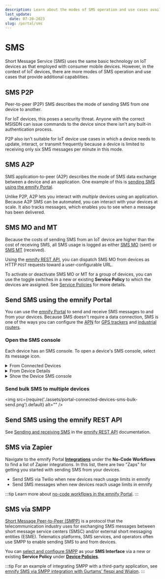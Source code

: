 ```yaml
---
description: Learn about the modes of SMS operation and use cases available on your emnify account for IoT devices
last_update: 
  date: 07-20-2023
slug: /portal/sms
---
```


# SMS

Short Message Service (SMS) uses the same basic technology on IoT devices as that employed with consumer mobile devices.
However, in the context of IoT devices, there are more modes of SMS operation and use cases that provide additional capabilities.

## SMS P2P

Peer-to-peer (P2P) SMS describes the mode of sending SMS from one device to another.

For IoT devices, this poses a security threat.
Anyone with the correct MSISDN can issue commands to the device since there isn't any built-in authentication process.

P2P also isn't suitable for IoT device use cases in which a device needs to update, interact, or transmit frequently because a device is limited to receiving only six SMS messages per minute in this mode.

## SMS A2P

SMS application-to-peer (A2P) describes the mode of SMS data exchange between a device and an application.
One example of this is [sending SMS using the emnify Portal](#send-sms-using-the-emnify-portal).

Unlike P2P, A2P lets you interact with _multiple_ devices using an application.
Because A2P SMS can be automated, you can interact with your devices at scale.
It also tracks messages, which enables you to see when a message has been delivered.

## SMS MO and MT

Because the costs of sending SMS from an IoT device are higher than the cost of receiving SMS, all SMS usage is logged as either [SMS MO](/glossary#sms-mo) (sent) or [SMS MT](/glossary#sms-mt) (received).

Using the [emnify REST API](#send-sms-using-the-emnify-rest-api), you can dispatch SMS MO from devices as HTTP `POST` requests toward a user-configurable URL.

To activate or deactivate SMS MO or MT for a group of devices, you can use the toggle switches in a new or existing **Service Policy** to which the devices are assigned.
See [Service Policies](/portal/device-policies#service-policies) for more details.

## Send SMS using the emnify Portal

You can use the [emnify Portal](https://portal.emnify.com/) to send and receive SMS messages to and from your devices.
Because SMS doesn't require a data connection, SMS is one of the ways you can configure the [APN](/glossary#apn) for [GPS trackers](/apn-configuration/gps-trackers) and [industrial routers](/apn-configuration/industrial-routers).

### Open the SMS console

Each device has an SMS console.
To open a device's SMS console, select its message icon.

<details className="custom-details-example">
  <summary>From Connected Devices</summary>
  <img
    src={require('./assets/portal-connected-devices-open-sms-console.png').default}
    alt=""
  />
</details>

<details className="custom-details-example">
  <summary>From Device Details</summary>
  <img
    src={require('./assets/portal-device-details-open-sms-console.png').default}
    alt=""
  />
</details>

<details className="custom-details-troubleshooting">
  <summary>Show the Device SMS console</summary>
  <img
    src={require('./assets/portal-device-sms-console.png').default}
    style={{width:565}}
    alt=""
  />
</details>

### Send bulk SMS to multiple devices

<img
  src={require('./assets/portal-connected-devices-sms-bulk-send.png').default}
  alt=""
/>

## Send SMS using the emnify REST API

See [Sending and receiving SMS](/rest/sms-operations) in the [emnify REST API](/rest) documentation.

## SMS via Zapier

Navigate to the emnify Portal [**Integrations**](https://portal.emnify.com/integrations) under the **No-Code Workflows** to find a list of Zapier integrations.
In this list, there are two "Zaps" for getting you started with sending SMS from your devices.

- Send SMS via Twilio when new devices reach usage limits in emnify
- Send SMS messages when new devices reach usage limits in emnify

:::tip
Learn more about [no-code workflows in the emnify Portal](/portal/no-code).
:::

## SMS via SMPP

[Short Message Peer-to-Peer (SMPP)](/glossary#smpp) is a protocol that the telecommunication industry uses for exchanging SMS messages between short message service centers (SMSC) and/or external short messaging entities (ESME).
Telematics platforms, SMS services, and operators often use SMPP to enable sending SMS to and from devices.

You can [select and configure SMPP](/portal/device-policies#smpp-sms-interface) as your **SMS Interface** via a new or existing **Service Policy** under [**Device Policies**](https://portal.emnify.com/device-policies).

:::tip
For an example of integrating SMPP with a third-party application, see [emnify SMS via SMPP integration with Gurtams' flespi and Wialon](https://www.emnify.com/integration-guides/smpp-integration-flespi-wialon-gurtam).
:::
